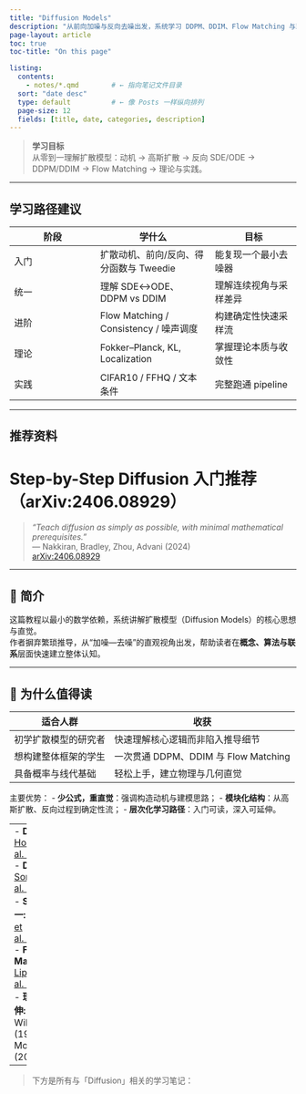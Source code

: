 ```yaml
---
title: "Diffusion Models"
description: "从前向加噪与反向去噪出发，系统学习 DDPM、DDIM、Flow Matching 与理论基础。"
page-layout: article
toc: true
toc-title: "On this page"

listing:
  contents:
    - notes/*.qmd        # ← 指向笔记文件目录
  sort: "date desc"
  type: default          # ← 像 Posts 一样纵向排列
  page-size: 12
  fields: [title, date, categories, description]
---
```


> **学习目标**  
> 从零到一理解扩散模型：动机 → 高斯扩散 → 反向 SDE/ODE → DDPM/DDIM → Flow Matching → 理论与实践。

---

## 学习路径建议

| 阶段 | 学什么 | 目标 |
|------|--------|------|
| 入门 | 扩散动机、前向/反向、得分函数与 Tweedie | 能复现一个最小去噪器 |
| 统一 | 理解 SDE↔ODE、DDPM vs DDIM | 理解连续视角与采样差异 |
| 进阶 | Flow Matching / Consistency / 噪声调度 | 构建确定性快速采样流 |
| 理论 | Fokker–Planck, KL, Localization | 掌握理论本质与收敛性 |
| 实践 | CIFAR10 / FFHQ / 文本条件 | 完整跑通 pipeline |

---

## 推荐资料
# Step-by-Step Diffusion 入门推荐（arXiv:2406.08929）

> *“Teach diffusion as simply as possible, with minimal mathematical prerequisites.”*  
> — Nakkiran, Bradley, Zhou, Advani (2024)  
> [arXiv:2406.08929](https://arxiv.org/pdf/2406.08929)

---

## 📘 简介

这篇教程以最小的数学依赖，系统讲解扩散模型（Diffusion Models）的核心思想与直觉。  
作者摒弃繁琐推导，从“加噪—去噪”的直观视角出发，帮助读者在**概念、算法与联系**层面快速建立整体认知。

---

## 🎯 为什么值得读

| 适合人群 | 收获 |
|---|---|
| 初学扩散模型的研究者 | 快速理解核心逻辑而非陷入推导细节 |
| 想构建整体框架的学生 | 一次贯通 DDPM、DDIM 与 Flow Matching |
| 具备概率与线代基础 | 轻松上手，建立物理与几何直觉 |

主要优势：
- **少公式，重直觉**：强调构造动机与建模思路；
- **模块化结构**：从高斯扩散、反向过程到确定性流；
- **层次化学习路径**：入门可读，深入可延伸。


---
- **DDPM:** [Ho et al. (2020)](https://arxiv.org/abs/2006.11239)  
- **DDIM:** [Song et al. (2020)](https://arxiv.org/abs/2010.02502)  
- **SDE 统一:** [Song et al. (2021)](https://arxiv.org/abs/2011.13456)  
- **Flow Matching:** [Lipman et al. (2023)](https://arxiv.org/abs/2210.02747)  
- **理论延伸:** Williams (1991), Montanari (2023)

---

> 下方是所有与「Diffusion」相关的学习笔记：
